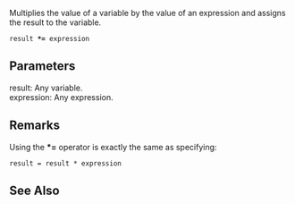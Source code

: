 Multiplies the value of a variable by the value of an expression and assigns the result to the variable.

 result '''*=''' expression

==Parameters==
; result: Any variable.
; expression: Any expression.

==Remarks==
Using the '''*=''' operator is exactly the same as specifying:

 result = result * expression

==See Also==

              

              

              
